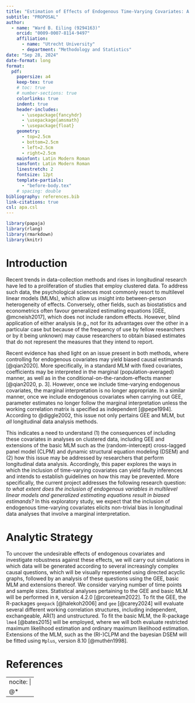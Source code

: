 ```yaml
---
title: "Estimation of Effects of Endogenous Time-Varying Covariates: A Comparison Of Multilevel Modeling and Generalized Estimating Equations"
subtitle: "PROPOSAL" 
author: 
  - name: "Ward B. Eiling (9294163)"
    orcid: "0009-0007-8114-9497"
    affiliation: 
      - name: "Utrecht University"
      - department: "Methodology and Statistics"
date: "Sep 28, 2024"
date-format: long
format: 
  pdf:
    papersize: a4
    keep-tex: true
    # toc: true
    # number-sections: true
    colorlinks: true
    indent: true
    header-includes:
      - \usepackage{fancyhdr}
      - \usepackage{amsmath}
      - \usepackage{float}
    geometry:
      - top=2.5cm
      - bottom=2.5cm
      - left=2.5cm
      - right=2.5cm
    mainfont: Latin Modern Roman
    sansfont: Latin Modern Roman
    linestretch: 2
    fontsize: 12pt
    template-partials: 
      - "before-body.tex"
    # spacing: double
bibliography: references.bib
link-citations: true
csl: apa.csl
---
```


```{=tex}
\pagestyle{fancy}
  \fancyhead{}
  \fancyhead[L]{PROPOSAL}

\floatplacement{figure}{H} % Place all figures exactly "here"
```
```r
library(papaja)
library(rlang)
library(rmarkdown)
library(knitr)
```

\newpage

# Introduction

<!-- -   Start with a paragraph describing a problem in the real-life world (so that a BoS member not familiar with statistics understands why you are pursuing research in this direction); -->

Recent trends in data-collection methods and rises in longitudinal research have led to a proliferation of studies that employ clustered data. To address such data, the psychological sciences most commonly resort to multilevel linear models (MLMs), which allow us insight into between-person heterogeneity of effects. Conversely, other fields, such as biostatistics and econometrics often favour generalized estimating equations [GEE, @mcneish2017], which does not include random effects. However, blind application of either analysis (e.g., not for its advantages over the other in a particular case but because of the frequency of use by fellow researchers or by it being unknown) may cause researchers to obtain biased estimates that do not represent the measures that they intend to report.

<!-- -   Then, add a paragraph describing what is known in the literature; -->

Recent evidence has shed light on an issue present in both methods, where controlling for endogenous covariates may yield biased causal estimands [@qian2020]. More specifically, in a standard MLM with fixed covariates, coefficients may be interpreted in the marginal (population-averaged) manner, as well as in the conditional-on-the-random-effects manner [@qian2020, p. 3]. However, once we include time-varying endogenous covariates, the marginal interpretation is no longer appropriate. In a similar manner, once we include endogenous covariates when carrying out GEE, parameter estimates no longer follow the marginal interpretation unless the working correlation matrix is specified as independent [@pepe1994]. According to @diggle2002, this issue not only pertains GEE and MLM, but *all* longitudinal data analysis methods.

<!-- -   Also, describe what is not known and which gap you will address in your thesis; End with a clear research question and, if applicable, your hypothesis (for confirmatory research questions – it should be a testable hypothesis) or expectations (for exploratory research questions – can be much vaguer because of the explorative nature of the question). -->

This indicates a need to understand (1) the consequences of including these covariates in analyses on clustered data, including GEE and extensions of the basic MLM such as the (random-intercept) cross-lagged panel model (CLPM) and dynamic structural equation modeling (DSEM) and (2) how this issue may be addressed by researchers that perform longitudinal data analysis. Accordingly, this paper explores the ways in which the inclusion of time-varying covariates can yield faulty inferences and intends to establish guidelines on how this may be prevented. More specifically, the current project addresses the following research question: *to what extent does the inclusion of endogenous variables in multilevel linear models and generalized estimating equations result in biased estimands?* In this exploratory study, we expect that the inclusion of endogenous time-varying covariates elicits non-trivial bias in longitudinal data analyses that involve a marginal interpretation.

<!-- It would be interesting to compare the RI-CLPM to the CLPM, as the former is said to be superior in addressing certain confounders, but could it also be more susceptible to time-varying moderators? -->

# Analytic Strategy

<!-- -   Describe how you are planning to answer your research question and how to test your hypothesis or explore your question. Be as specific as possible and preferably use an illustration to help the reader understand how all your plans connect. -->
<!-- -   Also, include information on what data you are going to use and if you already have ethical consent. If you do already have consent, putting the FETC case number on your front page also suffices. -->
<!-- -   Describe what software/packages you will use. -->

To uncover the undesirable effects of endogenous covariates and investigate robustness against these effects, we will carry out simulations in which data will be generated according to several increasingly complex causal questions, which will be visually represented using directed acyclic graphs, followed by an analysis of these questions using the GEE, basic MLM and extensions thereof. We consider varying number of time points and sample sizes. Statistical analyses pertaining to the GEE and basic MLM will be performed in `R`, version 4.2.0 [@rcoreteam2022]. To fit the GEE, the R-packages `geepack` [@halekoh2006] and `gee` [@carey2024] will evaluate several different working correlation structures, including independent, exchangeable, AR(1) and unstructured. To fit the basic MLM, the R-package `lme4` [@bates2015] will be employed, where we will both evaluate restricted maximum likelihood estimation and ordinary maximum likelihood estimation. Extensions of the MLM, such as the (RI-)CLPM and the bayesian DSEM will be fitted using `Mplus`, version 8.10 [@muthén1998]. 

\newpage

# References

<!-- -   Add a reference list for the literature used in the text – you can use the formatting style of the chosen journal, but this is not mandatory. -->
<!-- -   Add about 20 extra references that will be used for the thesis (you do not have to have read these already). -->

<!-- I need 6 more references -->

<!-- ::: {#refs} -->
<!-- ::: -->

---
nocite: |
  @*
---
